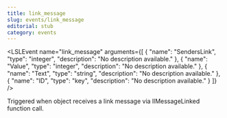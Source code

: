 ```yaml
---
title: link_message
slug: events/link_message
editorial: stub
category: events
---
```


<LSLEvent
	name="link_message"
	arguments={[
	{
		"name": "SendersLink",
		"type": "integer",
		"description": "No description available."
	},
	{
		"name": "Value",
		"type": "integer",
		"description": "No description available."
	},
	{
		"name": "Text",
		"type": "string",
		"description": "No description available."
	},
	{
		"name": "ID",
		"type": "key",
		"description": "No description available."
	}
]}
/>

Triggered when object receives a link message via llMessageLinked function call.
